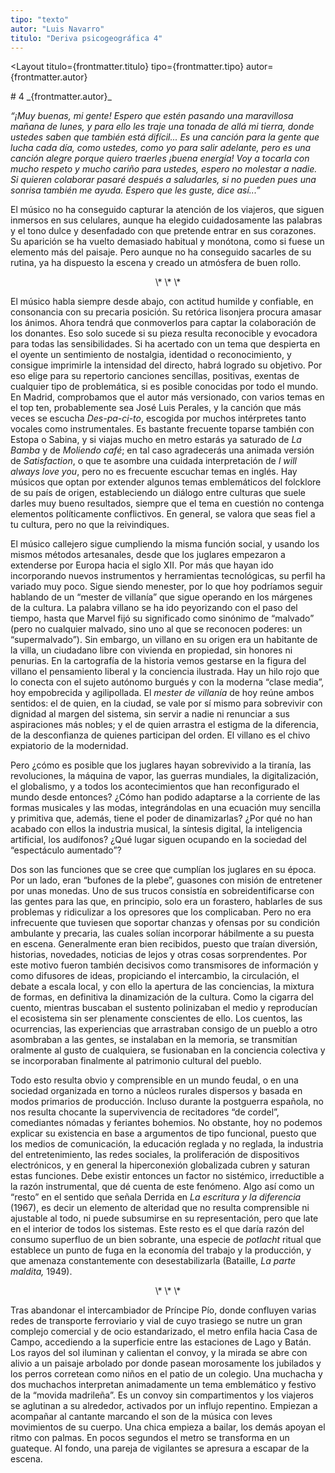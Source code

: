```yaml
---
tipo: "texto"
autor: "Luis Navarro"
titulo: "Deriva psicogeográfica 4"
---
```



<Layout
  titulo={frontmatter.titulo}
  tipo={frontmatter.tipo}
  autor={frontmatter.autor}
>

<Prose>
# 4
_{frontmatter.autor}_

_“¡Muy buenas, mi gente! Espero que estén pasando una maravillosa mañana de lunes, y para ello les traje una tonada de allá mi tierra, donde ustedes saben que también está difícil... Es una canción para la gente que lucha cada día, como ustedes, como yo para salir adelante, pero es una canción alegre porque quiero traerles ¡buena energía! Voy a tocarla con mucho respeto y mucho cariño para ustedes, espero no molestar a nadie. Si quieren colaborar pasaré después a saludarles, si no pueden pues una sonrisa también me ayuda. Espero que les guste, dice así...”_

El músico no ha conseguido capturar la atención de los viajeros, que siguen inmersos en sus celulares, aunque ha elegido cuidadosamente las palabras y el tono dulce y desenfadado con que pretende entrar en sus corazones. Su aparición se ha vuelto demasiado habitual y monótona, como si fuese un elemento más del paisaje. Pero aunque no ha conseguido sacarles de su rutina, ya ha dispuesto la escena y creado un atmósfera de buen rollo.

<p align="center">\* \* \*</p>

El músico habla siempre desde abajo, con actitud humilde y confiable, en consonancia con su precaria posición. Su retórica lisonjera procura amasar los ánimos. Ahora tendrá que conmoverlos para captar la colaboración de los donantes. Eso solo sucede si su pieza resulta reconocible y evocadora para todas las sensibilidades. Si ha acertado con un tema que despierta en el oyente un sentimiento de nostalgia, identidad o reconocimiento, y consigue imprimirle la intensidad del directo, habrá logrado su objetivo. Por eso elige para su repertorio canciones sencillas, positivas, exentas de cualquier tipo de problemática, si es posible conocidas por todo el mundo. En Madrid, comprobamos que el autor más versionado, con varios temas en el top ten, probablemente sea José Luis Perales, y la canción que más veces se escucha _Des-pa-ci-to_, escogida por muchos intérpretes tanto vocales como instrumentales. Es bastante frecuente toparse también con Estopa o Sabina, y si viajas mucho en metro estarás ya saturado de _La Bamba_ y de _Moliendo café_; en tal caso agradecerás una animada versión de _Satisfaction_, o que te asombre una cuidada interpretación de _I will always love you_, pero no es frecuente escuchar temas en inglés. Hay músicos que optan por extender algunos temas emblemáticos del folcklore de su país de origen, estableciendo un diálogo entre culturas que suele darles muy bueno resultados, siempre que el tema en cuestión no contenga elementos políticamente conflictivos. En general, se valora que seas fiel a tu cultura, pero no que la reivindiques.

El músico callejero sigue cumpliendo la misma función social, y usando los mismos métodos artesanales, desde que los juglares empezaron a extenderse por Europa hacia el siglo XII. Por más que hayan ido incorporando nuevos instrumentos y herramientas tecnológicas, su perfil ha variado muy poco. Sigue siendo menester, por lo que hoy podríamos seguir hablando de un “mester de villanía” que sigue operando en los márgenes de la cultura. La palabra villano se ha ido peyorizando con el paso del tiempo, hasta que Marvel fijó su significado como sinónimo de “malvado” (pero no cualquier malvado, sino uno al que se reconocen poderes: un “supermalvado”). Sin embargo, un villano en su origen era un habitante de la villa, un ciudadano libre con vivienda en propiedad, sin honores ni penurias. En la cartografía de la historia vemos gestarse en la figura del villano el pensamiento liberal y la conciencia ilustrada. Hay un hilo rojo que lo conecta con el sujeto autónomo burgués y con la moderna “clase media”, hoy empobrecida y agilipollada. El _mester de villanía_ de hoy reúne ambos sentidos: el de quien, en la ciudad, se vale por sí mismo para sobrevivir con dignidad al margen del sistema, sin servir a nadie ni renunciar a sus aspiraciones más nobles; y el de quien arrastra el estigma de la diferencia, de la desconfianza de quienes participan del orden. El villano es el chivo expiatorio de la modernidad.

Pero ¿cómo es posible que los juglares hayan sobrevivido a la tiranía, las revoluciones, la máquina de vapor, las guerras mundiales, la digitalización, el globalismo, y a todos los acontecimientos que han reconfigurado el mundo desde entonces? ¿Cómo han podido adaptarse a la corriente de las formas musicales y las modas, integrándolas en una ecuación muy sencilla y primitiva que, además, tiene el poder de dinamizarlas? ¿Por qué no han acabado con ellos la industria musical, la síntesis digital, la inteligencia artificial, los audífonos? ¿Qué lugar siguen ocupando en la sociedad del “espectáculo aumentado”?

Dos son las funciones que se cree que cumplían los juglares en su época. Por un lado, eran “bufones de la plebe”, guasones con misión de entretener por unas monedas. Uno de sus trucos consistía en sobreidentificarse con las gentes para las que, en principio, solo era un forastero, hablarles de sus problemas y ridiculizar a los opresores que los complicaban. Pero no era infrecuente que tuviesen que soportar chanzas y ofensas por su condición ambulante y precaria, las cuales solían incorporar hábilmente a su puesta en escena. Generalmente eran bien recibidos, puesto que traían diversión, historias, novedades, noticias de lejos y otras cosas sorprendentes. Por este motivo fueron también decisivos como transmisores de información y como difusores de ideas, propiciando el intercambio, la circulación, el debate a escala local, y con ello la apertura de las conciencias, la mixtura de formas, en definitiva la dinamización de la cultura. Como la cigarra del cuento, mientras buscaban el sustento polinizaban el medio y reproducían el ecosistema sin ser plenamente conscientes de ello. Los cuentos, las ocurrencias, las experiencias que arrastraban consigo de un pueblo a otro asombraban a las gentes, se instalaban en la memoria, se transmitían oralmente al gusto de cualquiera, se fusionaban en la conciencia colectiva y se incorporaban finalmente al patrimonio cultural del pueblo.

Todo esto resulta obvio y comprensible en un mundo feudal, o en una sociedad organizada en torno a núcleos rurales dispersos y basada en modos primarios de producción. Incluso durante la postguerra española, no nos resulta chocante la supervivencia de recitadores “de cordel”, comediantes nómadas y feriantes bohemios. No obstante, hoy no podemos explicar su existencia en base a argumentos de tipo funcional, puesto que los medios de comunicación, la educación reglada y no reglada, la industria del entretenimiento, las redes sociales, la proliferación de dispositivos electrónicos, y en general la hiperconexión globalizada cubren y saturan estas funciones. Debe existir entonces un factor no sistémico, irreductible a la razón instrumental, que dé cuenta de este fenómeno. Algo así como un “resto” en el sentido que señala Derrida en _La escritura y la diferencia_ (1967), es decir un elemento de alteridad que no resulta comprensible ni ajustable al todo, ni puede subsumirse en su representación, pero que late en el interior de todos los sistemas. Este resto es el que daría razón del consumo superfluo de un bien sobrante, una especie de _potlacht_ ritual que establece un punto de fuga en la economía del trabajo y la producción, y que amenaza constantemente con desestabilizarla (Bataille, _La parte maldita,_ 1949).

<p align="center">\* \* \*</p>

Tras abandonar el intercambiador de Príncipe Pío, donde confluyen varias redes de transporte ferroviario y vial de cuyo trasiego se nutre un gran complejo comercial y de ocio estandarizado, el metro enfila hacia Casa de Campo, accediendo a la superficie entre las estaciones de Lago y Batán. Los rayos del sol iluminan y calientan el convoy, y la mirada se abre con alivio a un paisaje arbolado por donde pasean morosamente los jubilados y los perros corretean como niños en el patio de un colegio. Una muchacha y dos muchachos interpretan animadamente un tema emblemático y festivo de la “movida madrileña”. Es un convoy sin compartimentos y los viajeros se aglutinan a su alrededor, activados por un influjo repentino. Empiezan a acompañar al cantante marcando el son de la música con leves movimientos de su cuerpo. Una chica empieza a bailar, los demás apoyan el ritmo con palmas. En pocos segundos el metro se transforma en un guateque. Al fondo, una pareja de vigilantes se apresura a escapar de la escena.

</Prose>
</Layout>
